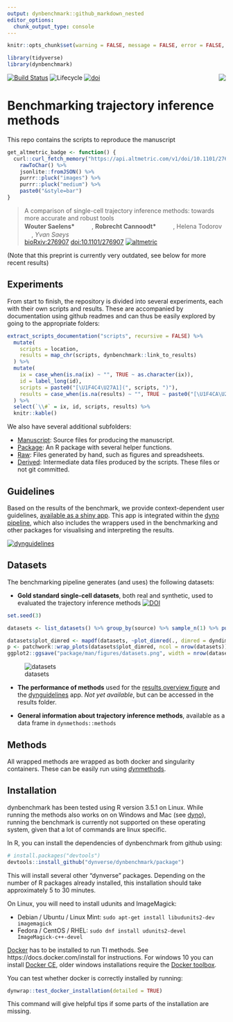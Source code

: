 ```yaml
---
output: dynbenchmark::github_markdown_nested
editor_options: 
  chunk_output_type: console
---
```


<!-- README.md is generated from README.Rmd. Please edit that file -->

```r
knitr::opts_chunk$set(warning = FALSE, message = FALSE, error = FALSE, echo = FALSE)
```

```r
library(tidyverse)
library(dynbenchmark)
```

[![Build Status](https://api.travis-ci.org/dynverse/dynbenchmark.svg)](https://travis-ci.org/dynverse/dynbenchmark)
![Lifecycle](https://img.shields.io/badge/lifecycle-experimental-orange.svg) <a href = "package/man/figures/logo.svg"><img src="package/man/figures/logo.png" align="right" /></a> [![doi](https://zenodo.org/badge/doi/10.1101/276907.svg)](https://doi.org/10.1101/276907)

# Benchmarking trajectory inference methods

This repo contains the scripts to reproduce the manuscript

```r
get_altmetric_badge <- function() {
  curl::curl_fetch_memory("https://api.altmetric.com/v1/doi/10.1101/276907")$content %>%
    rawToChar() %>% 
    jsonlite::fromJSON() %>% 
    purrr::pluck("images") %>%
    purrr::pluck("medium") %>% 
    paste0("&style=bar")
}
```

> A comparison of single-cell trajectory inference methods: towards more accurate and robust tools  
<strong> Wouter Saelens\* </strong> <a href='https://orcid.org/0000-0002-7114-6248'><img src='https://github.com/dynverse/dynmethods/raw/master/man/figures/orcid_logo.svg?sanitize=true' height='16'></a> <a href='https://github.com/zouter'><img src='https://github.com/dynverse/dynmethods/raw/master/man/figures/github_logo.png' height='16'></a>,
<strong> Robrecht Cannoodt\* </strong> <a href='https://orcid.org/0000-0003-3641-729X'><img src='https://github.com/dynverse/dynmethods/raw/master/man/figures/orcid_logo.svg?sanitize=true' height='16'></a> <a href='https://github.com/rcannood'><img src='https://github.com/dynverse/dynmethods/raw/master/man/figures/github_logo.png' height='16'></a>,
Helena Todorov <a href='https://github.com/Helena-todd'><img src='https://github.com/dynverse/dynmethods/raw/master/man/figures/github_logo.png' height='16'></a>,
<em> Yvan Saeys </em> <a href='https://github.com/saeyslab'><img src='https://github.com/dynverse/dynmethods/raw/master/man/figures/github_logo.png' height='16'></a>  
[bioRxiv:276907](https://www.biorxiv.org/content/early/2018/03/05/276907) [doi:10.1101/276907](https://doi.org/10.1101/276907) [![altmetric](`r get_altmetric_badge()`)](https://altmetric.com/details/33972849)

(Note that this preprint is currently very outdated, see below for more recent results)

## Experiments

From start to finish, the repository is divided into several experiments, each with their own scripts and results. These are accompanied by documentation using github readmes and can thus be easily explored by going to the appropriate folders:

```r
extract_scripts_documentation("scripts", recursive = FALSE) %>% 
  mutate(
    scripts = location,
    results = map_chr(scripts, dynbenchmark::link_to_results)
  ) %>% 
  mutate(
    ix = case_when(is.na(ix) ~ "", TRUE ~ as.character(ix)),
    id = label_long(id),
    scripts = paste0("[\U1F4C4\U27A1](", scripts, ")"),
    results = case_when(is.na(results) ~ "", TRUE ~ paste0("[\U1F4CA\U27A1](", results, ")"))
  ) %>% 
  select(`\\#` = ix, id, scripts, results) %>% 
  knitr::kable()
```

We also have several additional subfolders:

* [Manuscript](manuscript): Source files for producing the manuscript.
* [Package](package): An R package with several helper functions.
* [Raw](raw): Files generated by hand, such as figures and spreadsheets.
* [Derived](derived): Intermediate data files produced by the scripts. These files or not git committed.

## Guidelines

Based on the results of the benchmark, we provide context-dependent user guidelines, [available as a shiny app](https://github.com/dynverse/dynguidelines). This app is integrated within the [dyno pipeline](https://github.com/dynverse/dyno), which also includes the wrappers used in the benchmarking and other packages for visualising and interpreting the results.

[![dynguidelines](https://github.com/dynverse/dynguidelines/raw/master/man/figures/demo.gif)](https://github.com/dynverse/dynguidelines)

## Datasets

The benchmarking pipeline generates (and uses) the following datasets:

* **Gold standard single-cell datasets**, both real and synthetic, used to evaluated the trajectory inference methods [![DOI](https://zenodo.org/badge/DOI/10.5281/zenodo.1443566.svg)](https://doi.org/10.5281/zenodo.1443566)

```r
set.seed(3)

datasets <- list_datasets() %>% group_by(source) %>% sample_n(1) %>% pull(id) %>% load_datasets()

datasets$plot_dimred <- mapdf(datasets, ~plot_dimred(., dimred = dyndimred::dimred_landmark_mds) + ggtitle(.$source) + theme(plot.title = element_text(size = 10)))
p <- patchwork::wrap_plots(datasets$plot_dimred, ncol = nrow(datasets))
ggplot2::ggsave("package/man/figures/datasets.png", width = nrow(datasets)*3, height = 1*3)
```

![datasets](package/man/figures/datasets.png)

* **The performance of methods** used for the [results overview figure](`r dynbenchmark::link_to_results("scripts/08-summary/overview.pdf")`) and the [dynguidelines](https://www.github.com/dynverse/dynguidelines) app. _Not yet available_, but can be accessed in the results folder.

* **General information about trajectory inference methods**, available as a data frame in `dynmethods::methods`

## Methods

All wrapped methods are wrapped as both docker and singularity containers. These can be easily run using [*dyn*methods](https://github.com/dynverse/dynmethods).

## Installation

dynbenchmark has been tested using R version 3.5.1 on Linux. While running the methods also works on on Windows and Mac (see [dyno](https://github.com/dynverse/dyno)), running the benchmark is currently not supported on these operating system, given that a lot of commands are linux specific.

In R, you can install the dependencies of dynbenchmark from github using:

``` r
# install.packages("devtools")
devtools::install_github("dynverse/dynbenchmark/package")
```

This will install several other "dynverse" packages. Depending on the number of R packages already installed, this installation should take approximately 5 to 30 minutes.

On Linux, you will need to install udunits and ImageMagick:

* Debian / Ubuntu / Linux Mint: `sudo apt-get install libudunits2-dev imagemagick`
* Fedora / CentOS / RHEL: `sudo dnf install udunits2-devel ImageMagick-c++-devel`

[Docker](https://docs.docker.com/install) has to be installed to run TI methods. See https://docs.docker.com/install for instructions. For windows 10 you can install [Docker CE](https://store.docker.com/editions/community/docker-ce-desktop-windows), older windows installations require the [Docker toolbox](https://docs.docker.com/toolbox/overview/).

You can test whether docker is correctly installed by running:

```r
dynwrap::test_docker_installation(detailed = TRUE)
```

This command will give helpful tips if some parts of the installation are missing.
